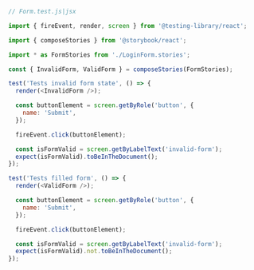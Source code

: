 ```js
// Form.test.js|jsx

import { fireEvent, render, screen } from '@testing-library/react';

import { composeStories } from '@storybook/react';

import * as FormStories from './LoginForm.stories';

const { InvalidForm, ValidForm } = composeStories(FormStories);

test('Tests invalid form state', () => {
  render(<InvalidForm />);

  const buttonElement = screen.getByRole('button', {
    name: 'Submit',
  });

  fireEvent.click(buttonElement);

  const isFormValid = screen.getByLabelText('invalid-form');
  expect(isFormValid).toBeInTheDocument();
});

test('Tests filled form', () => {
  render(<ValidForm />);

  const buttonElement = screen.getByRole('button', {
    name: 'Submit',
  });

  fireEvent.click(buttonElement);

  const isFormValid = screen.getByLabelText('invalid-form');
  expect(isFormValid).not.toBeInTheDocument();
});
```
